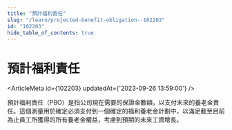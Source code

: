 ```yaml
---
title: "預計福利責任"
slug: "/learn/projected-benefit-obligation--102203"
id: "102203"
hide_table_of_contents: true
---
```



# 預計福利責任

<ArticleMeta id={102203} updatedAt={'2023-09-26 13:59:00'} />
<div className='border-solid border-b border-t-0 my-4 border-[var(--ifm-color-gray-300)]' />

預計福利責任（PBO）是指公司現在需要的保證金數額，以支付未來的養老金責任。這個測量用於確定必須支付到一個確定的福利養老金計劃中，以滿足截至目前為止員工所獲得的所有養老金權益，考慮到預期的未來工資增長。
